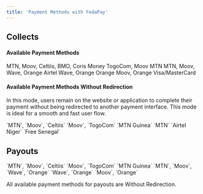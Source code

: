 ```yaml
---
title: 'Payment Methods with FedaPay'
---
```


## Collects

#### Available Payment Methods

<CardGroup cols={3}>
  <Card title="BENIN">
    MTN, Moov, Celtiis, BMO, Coris Money
  </Card>
  <Card title="TOGO">
    TogoCom, Moov
  </Card>
  <Card title="GUINEA">
    MTN
  </Card>
  <Card title="CÔTE D'IVOIRE">
    MTN, Moov, Wave, Orange
  </Card>
  <Card title="NIGER">
    Airtel
  </Card>
  <Card title="SENEGAL">
    Wave, Orange
  </Card>
  <Card title="MALI">
    Orange
  </Card>
  <Card title="BURKINA FASO">
    Moov, Orange
  </Card>
  <Card title="ALL REGIONS">
    Visa/MasterCard
  </Card>
</CardGroup>

#### Available Payment Methods Without Redirection

In this mode, users remain on the website or application to complete their payment without being redirected to another payment interface. This mode is ideal for a smooth and fast user flow.

<CardGroup cols={3}>
  <Card title="BENIN">
    <Tooltip tip="mtn_open">`MTN`</Tooltip>, 
    <Tooltip tip="moov">`Moov`</Tooltip>, 
    <Tooltip tip="Sbin">`Celtiis`</Tooltip>
  </Card>
  <Card title="TOGO">
    <Tooltip tip="moov_tg">`Moov`</Tooltip>, 
    <Tooltip tip="togocel">`TogoCom`</Tooltip>
  </Card>
  <Card title="GUINEA">
    <Tooltip tip="mtn_open_gn">`MTN Guinea`</Tooltip>
  </Card>
  <Card title="CÔTE D'IVOIRE">
    <Tooltip tip="mtn_ci">`MTN`</Tooltip>
  </Card>
  <Card title="NIGER">
    <Tooltip tip="airtel_ne">`Airtel Niger`</Tooltip>
  </Card>
  <Card title="SENEGAL">
    <Tooltip tip="free_sn">`Free Senegal`</Tooltip>
  </Card>
</CardGroup>

## Payouts

<CardGroup cols={3}>
  <Card title="BENIN">
    <Tooltip tip="mtn_open">`MTN`</Tooltip>, 
    <Tooltip tip="moov">`Moov`</Tooltip>, 
    <Tooltip tip="Sbin">`Celtiis`</Tooltip>
  </Card>
  <Card title="TOGO">
    <Tooltip tip="moov_tg">`Moov`</Tooltip>, 
    <Tooltip tip="togocel">`TogoCom`</Tooltip>
  </Card>
  <Card title="GUINEA">
    <Tooltip tip="mtn_open_gn">`MTN Guinea`</Tooltip>
  </Card>
  <Card title="CÔTE D'IVOIRE">
    <Tooltip tip="mtn_ci">`MTN`</Tooltip>, 
    <Tooltip tip="moov_ci">`Moov`</Tooltip>, 
    <Tooltip tip="wave_ci">`Wave`</Tooltip>,
    <Tooltip tip="orange_ci">`Orange`</Tooltip>
  </Card>
  <Card title="SENEGAL">
    <Tooltip tip="wave_sn">`Wave`</Tooltip>, 
    <Tooltip tip="orange_sn">`Orange`</Tooltip>
  </Card>
  <Card title="BURKINA FASO">
    <Tooltip tip="moov_bf">`Moov`</Tooltip>, 
    <Tooltip tip="orange_bf">`Orange`</Tooltip>
  </Card>
</CardGroup>

<Note>All available payment methods for payouts are Without Redirection.</Note>
